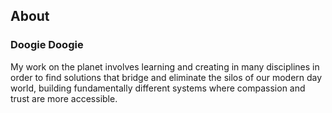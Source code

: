 ## About

### Doogie Doogie

My work on the planet involves learning and creating in many disciplines in order to 
find solutions that bridge and eliminate the silos of our modern day world, 
building fundamentally different systems where compassion and trust are more accessible. 